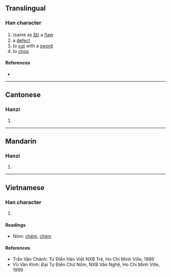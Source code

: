 {{character info/new}}
==Translingual==

===Han character===
{{Han char|rn=18|rad=刀|as=05|sn=7|four=|canj=YRLN|ids=⿰占刂}}

# (same as [[玷]]) a [[flaw]]
# a [[defect]]
# to [[cut]] with a [[sword]]
# to [[chop]]

====References====
* {{Han ref|kx=0138.180|hdz=10328.100|uh=34E0|ud=13536}}

----

==Cantonese==

===Hanzi===
{{yue-hanzi|jyut=[[dim3]]|y=dim3}}

# {{defn|lang=yue|sort=刀05}}

----

==Mandarin==

===Hanzi===
{{cmn-hanzi|pin=[[diàn]] ([[dian4]])|wg=tien<sup>4</sup>}}

# {{defn|lang=cmn|sort=刀05}}

----

==Vietnamese==

===Han character===
{{vi-hantu|[[điếm]], [[điểm]]|rs=刀05}}

# {{defn|lang=vi|sort=刀05}}

====Readings====
* Nôm: [[chẻm]], [[chém]]

====References====
* Trần Văn Chánh: Từ Điển Hán Việt NXB Trẻ, Ho Chi Minh Ville, 1999
* Vũ Văn Kính: Đại Tự Điển Chữ Nôm, NXB Văn Nghệ, Ho Chi Minh Ville, 1999